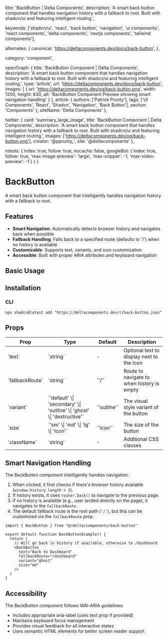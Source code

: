   title: 'BackButton | Delta Components',
  description: 'A smart back button component that handles navigation history with a fallback to root. Built with shadcn/ui and featuring intelligent routing.',

  keywords: ['shadcn/ui', 'react', 'back button', 'navigation', 'ui components', 'react components', 'delta components', 'nextjs components', 'tailwind components'],

  alternates: {
    canonical: 'https://deltacomponents.dev/docs/back-button',
  },

  category: 'component',

  openGraph: {
    title: 'BackButton Component | Delta Components',
    description: 'A smart back button component that handles navigation history with a fallback to root. Built with shadcn/ui and featuring intelligent routing.',
    type: 'article',
    url: 'https://deltacomponents.dev/docs/back-button',
    images: [
      {
        url: 'https://deltacomponents.dev/og/back-button.png',
        width: 1200,
        height: 630,
        alt: 'BackButton Component Preview showing smart navigation handling'
      }
    ],
    article: {
      authors: ['Patrick Prunty'],
      tags: ['UI Components', 'React', 'Shadcn', 'Navigation', 'Back Button'],
      section: 'Components'
    },
    siteName: 'Delta Components'
  },

  twitter: {
    card: 'summary_large_image',
    title: 'BackButton Component | Delta Components',
    description: 'A smart back button component that handles navigation history with a fallback to root. Built with shadcn/ui and featuring intelligent routing.',
    images: ['https://deltacomponents.dev/og/back-button.png'],
    creator: '@pprunty_',
    site: '@deltacomponents'
  },

  robots: {
    index: true,
    follow: true,
    nocache: false,
    googleBot: {
      index: true,
      follow: true,
      'max-image-preview': 'large',
      'max-snippet': -1,
      'max-video-preview': -1
    }
  }
}

# BackButton

A smart back button component that intelligently handles navigation history with a fallback to root.

## Features

- **Smart Navigation**: Automatically detects browser history and navigates back when possible
- **Fallback Handling**: Falls back to a specified route (defaults to '/') when no history is available
- **Customizable**: Supports text, variants, and icon customization
- **Accessible**: Built with proper ARIA attributes and keyboard navigation

## Basic Usage

<ComponentTabs name="back-button-basic" />

## Installation

### CLI

```shell
npx shadcn@latest add "https://deltacomponents.dev/r/back-button.json"
```

## Props

<div className="my-6 w-full overflow-y-auto">
  <table className="w-full">
    <thead>
      <tr className="m-0 border-t p-0 even:bg-muted">
        <th className="border px-4 py-2 text-left font-bold">Prop</th>
        <th className="border px-4 py-2 text-left font-bold">Type</th>
        <th className="border px-4 py-2 text-left font-bold">Default</th>
        <th className="border px-4 py-2 text-left font-bold">Description</th>
      </tr>
    </thead>
    <tbody>
      <tr className="m-0 border-t p-0 even:bg-muted">
        <td className="border px-4 py-2 text-left">`text`</td>
        <td className="border px-4 py-2 text-left">`string`</td>
        <td className="border px-4 py-2 text-left">-</td>
        <td className="border px-4 py-2 text-left">Optional text to display next to the icon</td>
      </tr>
      <tr className="m-0 border-t p-0 even:bg-muted">
        <td className="border px-4 py-2 text-left">`fallbackRoute`</td>
        <td className="border px-4 py-2 text-left">`string`</td>
        <td className="border px-4 py-2 text-left">`'/'`</td>
        <td className="border px-4 py-2 text-left">Route to navigate to when history is empty</td>
      </tr>
      <tr className="m-0 border-t p-0 even:bg-muted">
        <td className="border px-4 py-2 text-left">`variant`</td>
        <td className="border px-4 py-2 text-left">`'default' \| 'secondary' \| 'outline' \| 'ghost' \| 'destructive'`</td>
        <td className="border px-4 py-2 text-left">`'outline'`</td>
        <td className="border px-4 py-2 text-left">The visual style variant of the button</td>
      </tr>
      <tr className="m-0 border-t p-0 even:bg-muted">
        <td className="border px-4 py-2 text-left">`size`</td>
        <td className="border px-4 py-2 text-left">`'sm' \| 'md' \| 'lg' \| 'icon'`</td>
        <td className="border px-4 py-2 text-left">`'icon'`</td>
        <td className="border px-4 py-2 text-left">The size of the button</td>
      </tr>
      <tr className="m-0 border-t p-0 even:bg-muted">
        <td className="border px-4 py-2 text-left">`className`</td>
        <td className="border px-4 py-2 text-left">`string`</td>
        <td className="border px-4 py-2 text-left">-</td>
        <td className="border px-4 py-2 text-left">Additional CSS classes</td>
      </tr>
    </tbody>
  </table>
</div>

## Smart Navigation Handling

The BackButton component intelligently handles navigation:

1. When clicked, it first checks if there's browser history available (`window.history.length > 2`).
2. If history exists, it uses `router.back()` to navigate to the previous page.
3. If no history is available (e.g., user landed directly on the page), it navigates to the `fallbackRoute`.
4. The default fallback route is the root path (`'/'`), but this can be customized via the `fallbackRoute` prop.

```tsx
import { BackButton } from "@/delta/components/back-button"

export default function BackButtonExample() {
  return (
    // Will go back in history if available, otherwise to /dashboard
    <BackButton 
      text="Back to Dashboard"
      fallbackRoute="/dashboard"
      variant="ghost"
      size="md"
    />
  )
}
```

## Accessibility

The BackButton component follows WAI-ARIA guidelines:
- Includes appropriate aria-label (uses text prop if provided)
- Maintains keyboard focus management
- Provides visual feedback for all interactive states
- Uses semantic HTML elements for better screen reader support
